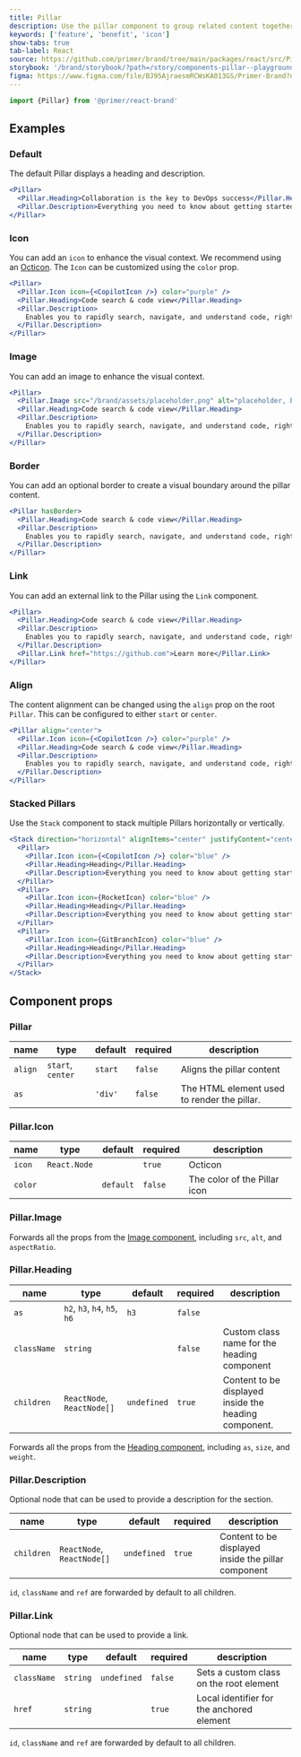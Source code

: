 ```yaml
---
title: Pillar
description: Use the pillar component to group related content together.
keywords: ['feature', 'benefit', 'icon']
show-tabs: true
tab-label: React
source: https://github.com/primer/brand/tree/main/packages/react/src/Pillar/Pillar.tsx
storybook: '/brand/storybook/?path=/story/components-pillar--playground'
figma: https://www.figma.com/file/BJ95AjraesmRCWsKA013GS/Primer-Brand?node-id=6849-31364&mode=design
---
```




```js
import {Pillar} from '@primer/react-brand'
```

## Examples

### Default

The default Pillar displays a heading and description.

```jsx live
<Pillar>
  <Pillar.Heading>Collaboration is the key to DevOps success</Pillar.Heading>
  <Pillar.Description>Everything you need to know about getting started with GitHub Actions.</Pillar.Description>
</Pillar>
```

### Icon

You can add an `icon` to enhance the visual context. We recommend using an [Octicon](https://primer.style/design/foundations/icons). The `Icon` can be customized using the `color` prop.

```jsx live
<Pillar>
  <Pillar.Icon icon={<CopilotIcon />} color="purple" />
  <Pillar.Heading>Code search & code view</Pillar.Heading>
  <Pillar.Description>
    Enables you to rapidly search, navigate, and understand code, right from GitHub.com.
  </Pillar.Description>
</Pillar>
```

### Image

You can add an image to enhance the visual context.

```jsx live
<Pillar>
  <Pillar.Image src="/brand/assets/placeholder.png" alt="placeholder, blank area with an gray background color" />
  <Pillar.Heading>Code search & code view</Pillar.Heading>
  <Pillar.Description>
    Enables you to rapidly search, navigate, and understand code, right from GitHub.com.
  </Pillar.Description>
</Pillar>
```

### Border

You can add an optional border to create a visual boundary around the pillar content.

```jsx live
<Pillar hasBorder>
  <Pillar.Heading>Code search & code view</Pillar.Heading>
  <Pillar.Description>
    Enables you to rapidly search, navigate, and understand code, right from GitHub.com.
  </Pillar.Description>
</Pillar>
```

### Link

You can add an external link to the Pillar using the `Link` component.

```jsx live
<Pillar>
  <Pillar.Heading>Code search & code view</Pillar.Heading>
  <Pillar.Description>
    Enables you to rapidly search, navigate, and understand code, right from GitHub.com.
  </Pillar.Description>
  <Pillar.Link href="https://github.com">Learn more</Pillar.Link>
</Pillar>
```

### Align

The content alignment can be changed using the `align` prop on the root `Pillar`. This can be configured to either `start` or `center`.

```jsx live
<Pillar align="center">
  <Pillar.Icon icon={<CopilotIcon />} color="purple" />
  <Pillar.Heading>Code search & code view</Pillar.Heading>
  <Pillar.Description>
    Enables you to rapidly search, navigate, and understand code, right from GitHub.com.
  </Pillar.Description>
</Pillar>
```

### Stacked Pillars

Use the `Stack` component to stack multiple Pillars horizontally or vertically.

```jsx live
<Stack direction="horizontal" alignItems="center" justifyContent="center" gap="normal">
  <Pillar>
    <Pillar.Icon icon={<CopilotIcon />} color="blue" />
    <Pillar.Heading>Heading</Pillar.Heading>
    <Pillar.Description>Everything you need to know about getting started with GitHub Actions.</Pillar.Description>
  </Pillar>
  <Pillar>
    <Pillar.Icon icon={RocketIcon} color="blue" />
    <Pillar.Heading>Heading</Pillar.Heading>
    <Pillar.Description>Everything you need to know about getting started with GitHub Actions.</Pillar.Description>
  </Pillar>
  <Pillar>
    <Pillar.Icon icon={GitBranchIcon} color="blue" />
    <Pillar.Heading>Heading</Pillar.Heading>
    <Pillar.Description>Everything you need to know about getting started with GitHub Actions.</Pillar.Description>
  </Pillar>
</Stack>
```

## Component props

### Pillar

| name    | type              | default | required | description                                 |
| ------- | ----------------- | ------- | -------- | ------------------------------------------- |
| `align` | `start`, `center` | `start` | `false`  | Aligns the pillar content                   |
| `as`    | <PillarAsProp />  | `'div'` | `false`  | The HTML element used to render the pillar. |

### Pillar.Icon

| name    | type                    | default   | required | description                  |
| ------- | ----------------------- | --------- | -------- | ---------------------------- |
| `icon`  | `React.Node`            |           | `true`   | Octicon                      |
| `color` | <PillarIconColorProp /> | `default` | `false`  | The color of the Pillar icon |

### Pillar.Image

Forwards all the props from the [Image component](/components/Image), including `src`, `alt`, and `aspectRatio`.

### Pillar.Heading

| name        | type                         | default     | required | description                                           |
| ----------- | ---------------------------- | ----------- | -------- | ----------------------------------------------------- |
| `as`        | `h2`, `h3`, `h4`, `h5`, `h6` | `h3`        | `false`  |                                                       |
| `className` | `string`                     |             | `false`  | Custom class name for the heading component           |
| `children`  | `ReactNode`, `ReactNode[]`   | `undefined` | `true`   | Content to be displayed inside the heading component. |

Forwards all the props from the [Heading component](/components/Heading), including `as`, `size`, and `weight`.

### Pillar.Description

Optional node that can be used to provide a description for the section.

| name       | type                       | default     | required | description                                         |
| ---------- | -------------------------- | ----------- | -------- | --------------------------------------------------- |
| `children` | `ReactNode`, `ReactNode[]` | `undefined` | `true`   | Content to be displayed inside the pillar component |

`id`, `className` and `ref` are forwarded by default to all children.

### Pillar.Link

Optional node that can be used to provide a link.

| name        | type     | default     | required | description                               |
| ----------- | -------- | ----------- | -------- | ----------------------------------------- |
| `className` | `string` | `undefined` | `false`  | Sets a custom class on the root element   |
| `href`      | `string` |             | `true`   | Local identifier for the anchored element |

`id`, `className` and `ref` are forwarded by default to all children.
